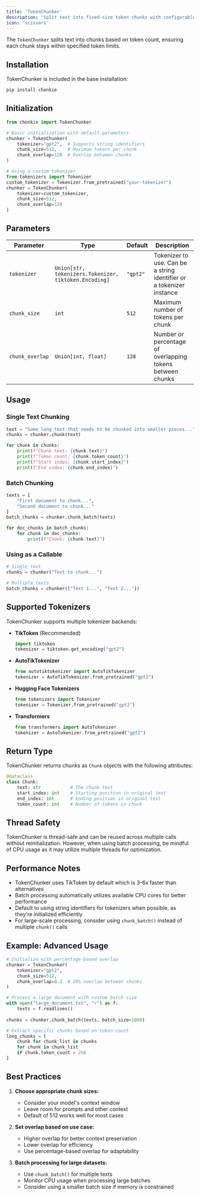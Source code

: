 ```yaml
---
title: 'TokenChunker'
description: 'Split text into fixed-size token chunks with configurable overlap'
icon: 'scissors'
---
```


The `TokenChunker` splits text into chunks based on token count, ensuring each chunk stays within specified token limits.

## Installation

TokenChunker is included in the base installation:

```bash
pip install chonkie
```

## Initialization

```python
from chonkie import TokenChunker

# Basic initialization with default parameters
chunker = TokenChunker(
    tokenizer="gpt2",  # Supports string identifiers
    chunk_size=512,    # Maximum tokens per chunk
    chunk_overlap=128  # Overlap between chunks
)

# Using a custom tokenizer
from tokenizers import Tokenizer
custom_tokenizer = Tokenizer.from_pretrained("your-tokenizer")
chunker = TokenChunker(
    tokenizer=custom_tokenizer,
    chunk_size=512,
    chunk_overlap=128
)
```

## Parameters

| Parameter | Type | Default | Description |
|-----------|------|---------|-------------|
| `tokenizer` | `Union[str, tokenizers.Tokenizer, tiktoken.Encoding]` | `"gpt2"` | Tokenizer to use. Can be a string identifier or a tokenizer instance |
| `chunk_size` | `int` | `512` | Maximum number of tokens per chunk |
| `chunk_overlap` | `Union[int, float]` | `128` | Number or percentage of overlapping tokens between chunks |

## Usage

### Single Text Chunking

```python
text = "Some long text that needs to be chunked into smaller pieces..."
chunks = chunker.chunk(text)

for chunk in chunks:
    print(f"Chunk text: {chunk.text}")
    print(f"Token count: {chunk.token_count}")
    print(f"Start index: {chunk.start_index}")
    print(f"End index: {chunk.end_index}")
```

### Batch Chunking

```python
texts = [
    "First document to chunk...",
    "Second document to chunk..."
]
batch_chunks = chunker.chunk_batch(texts)

for doc_chunks in batch_chunks:
    for chunk in doc_chunks:
        print(f"Chunk: {chunk.text}")
```

### Using as a Callable

```python
# Single text
chunks = chunker("Text to chunk...")

# Multiple texts
batch_chunks = chunker(["Text 1...", "Text 2..."])
```

## Supported Tokenizers

TokenChunker supports multiple tokenizer backends:

- **TikToken** (Recommended)
  ```python
  import tiktoken
  tokenizer = tiktoken.get_encoding("gpt2")
  ```

- **AutoTikTokenizer**
  ```python
  from autotiktokenizer import AutoTikTokenizer
  tokenizer = AutoTikTokenizer.from_pretrained("gpt2")
  ```

- **Hugging Face Tokenizers**
  ```python
  from tokenizers import Tokenizer
  tokenizer = Tokenizer.from_pretrained("gpt2")
  ```

- **Transformers**
  ```python
  from transformers import AutoTokenizer
  tokenizer = AutoTokenizer.from_pretrained("gpt2")
  ```

## Return Type

TokenChunker returns chunks as `Chunk` objects with the following attributes:

```python
@dataclass
class Chunk:
    text: str           # The chunk text
    start_index: int    # Starting position in original text
    end_index: int      # Ending position in original text
    token_count: int    # Number of tokens in chunk
```

## Thread Safety

TokenChunker is thread-safe and can be reused across multiple calls without reinitialization. However, when using batch processing, be mindful of CPU usage as it may utilize multiple threads for optimization.

## Performance Notes

- TokenChunker uses TikToken by default which is 3-6x faster than alternatives
- Batch processing automatically utilizes available CPU cores for better performance
- Default to using string identifiers for tokenizers when possible, as they're initialized efficiently
- For large-scale processing, consider using `chunk_batch()` instead of multiple `chunk()` calls

## Example: Advanced Usage

```python
# Initialize with percentage-based overlap
chunker = TokenChunker(
    tokenizer="gpt2",
    chunk_size=512,
    chunk_overlap=0.2  # 20% overlap between chunks
)

# Process a large document with custom batch size
with open("large_document.txt", "r") as f:
    texts = f.readlines()
    
chunks = chunker.chunk_batch(texts, batch_size=1000)

# Extract specific chunks based on token count
long_chunks = [
    chunk for chunk_list in chunks
    for chunk in chunk_list
    if chunk.token_count > 256
]
```

## Best Practices

1. **Choose appropriate chunk sizes:**
   - Consider your model's context window
   - Leave room for prompts and other context
   - Default of 512 works well for most cases

2. **Set overlap based on use case:**
   - Higher overlap for better context preservation
   - Lower overlap for efficiency
   - Use percentage-based overlap for adaptability

3. **Batch processing for large datasets:**
   - Use `chunk_batch()` for multiple texts
   - Monitor CPU usage when processing large batches
   - Consider using a smaller batch size if memory is constrained
